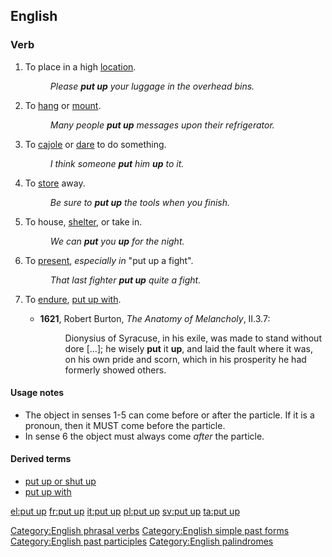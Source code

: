 ==English==

===Verb===
{{en-verb|inf=to [[put]] [[up]]|puts up|putting up|put up}}

# {{transitive}} To place in a high [[location]].
#: ''Please '''put up''' your luggage in the overhead bins.''
# {{transitive}} To [[hang]] or [[mount]].
#: ''Many people '''put up''' messages upon their refrigerator.''
# {{transitive|idiomatic}} To [[cajole]] or [[dare]] to do something.
#: ''I think someone '''put''' him '''up''' to it.''
# {{transitive|idiomatic}} To [[store]] away.
#: ''Be sure to '''put up''' the tools when you finish.''
# {{transitive|idiomatic}} To house, [[shelter]], or take in.
#: ''We can '''put''' you '''up''' for the night.''
# {{transitive|idiomatic}} To [[present]], ''especially in'' "put up a fight".
#: ''That last fighter '''put up''' quite a fight.''
# {{obsolete|transitive}} To [[endure]], [[put up with]].
#*'''1621''', Robert Burton, ''The Anatomy of Melancholy'', II.3.7:
#*:Dionysius of Syracuse, in his exile, was made to stand without dore [...]; he wisely '''put''' it '''up''', and laid the fault where it was, on his own pride and scorn, which in his prosperity he had formerly showed others.

====Usage notes====
* The object in senses 1-5 can come before or after the particle. If it is a pronoun, then it MUST come before the particle. 
* In sense 6 the object must always come ''after'' the particle.

====Derived terms====
* [[put up or shut up]]
* [[put up with]]

[[Category:English phrasal verbs]]
[[Category:English simple past forms]]
[[Category:English past participles]]
[[Category:English palindromes]]

[[el:put up]]
[[fr:put up]]
[[it:put up]]
[[pl:put up]]
[[sv:put up]]
[[ta:put up]]